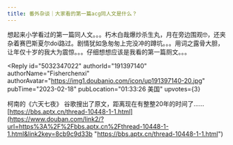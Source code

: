 ```yaml
---
title: 番外杂谈｜大家看的第一篇acg同人文是什么？
---
```



<Forum groupName="动画番剧" groupUrl="https://www.douban.com/group/596353/" archivedAt="2025-05-16T14:46:18.277Z">
  <Post
    id="283535932"
    title="番外杂谈｜大家看的第一篇acg同人文是什么？"
    url="https://www.douban.com/group/topic/283535932/?_spm_id=MjE2MzU4MjU3"
    pubTime="2023-02-18"
    highlightUserId="191397140"
  >
想起来小学看过的第一篇同人文。。。朽木白哉爆炒杀生丸，月在旁边围观🤓，还夹杂着赛巴斯夏尔doi路过。剧情犹如急匆匆上完没冲的蹲坑。。。用词之露骨大胆，让年仅十岁的我大为震惊。。。仔细想想应该是我看的第一篇厕文。。。

<Reply
  id="5032347022"
  authorId="191397140"
  authorName="Fisherchenxi"
  authorAvatar="https://img1.doubanio.com/icon/up191397140-20.jpg"
  pubTime="2023-02-18"
  pubLocation="01:33:26 美国"
  upvotes={3}
>
柯南的《六天七夜》 谷歌搜出了原文，距离现在有整整20年的时间了......
[https://bbs.aptx.cn/thread-10448-1-1.html](https://www.douban.com/link2/?url=https%3A%2F%2Fbbs.aptx.cn%2Fthread-10448-1-1.html&link2key=8cb9c9d33b "https://bbs.aptx.cn/thread-10448-1-1.html")
</Reply>
  </Post>
</Forum>
